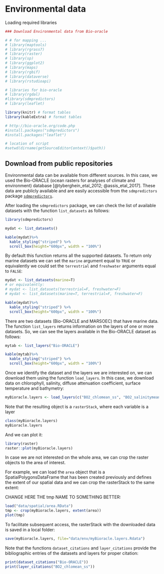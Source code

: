 # Environmental data

Loading required libraries

```r
### Download Environmental data from Bio-oracle

# # for mapping ...
# library(maptools)
# library(rgrass7)
# library(raster)
# library(sp)
# library(ggplot2)
# library(maps)
# library(rgbif)
# library(dataverse)
# library(rstudioapi)

# libraries for bio-oracle
# library(rgdal)
#library(sdmpredictors) 
# library(leaflet)

library(knitr) # format tables
library(kableExtra) # format tables

# http://bio-oracle.org/code.php
#install.packages("sdmpredictors")
#install.packages("leaflet")

# location of script
#setwd(dirname(getSourceEditorContext()$path))
```

## Download from public repositories

Environmental data can be available from different sources. In this case, we used the Bio-ORACLE (ocean
rasters for analyses of climate and environment) database [@tyberghein_etal_2012; @assis_etal_2017]. These data are publicly available and are easily accessible from the `sdmpredictors` package [`sdmpredictors`](https://cran.r-project.org/web/packages/sdmpredictors/index.html). 

After loading the `sdmpredictors` package, we can check the list of available datasets with the function `list_datasets` as follows: 

```r
library(sdmpredictors) 

mydat <- list_datasets()

kable(mydat)%>% 
  kable_styling("striped") %>% 
  scroll_box(height="600px", width = "100%")
```

By default this function returns all the supported datasets. To return only marine datasets we can set the `marine` argument equal to `TRUE` or equivalently we could set the `terrestrial` and `freshwater` arguments equal to `FALSE`:

```r
mydat <- list_datasets(marine=T)
# or equivalently: 
# mydat <- list_datasets(terrestrial=F, freshwater=F)
# mydat <- list_datasets(marine=T, terrestrial=F, freshwater=F)

kable(mydat)%>% 
  kable_styling("striped") %>% 
  scroll_box(height="600px", width = "100%")
```

There are two datasets (Bio-ORACLE and MARSOEC) that have marine data. The function `list_layers` returns information on the layers of one or more datasets. So, we can see the layers available in the Bio-ORACLE dataset as follows:

```r
mytab <- list_layers("Bio-ORACLE")

kable(mytab)%>% 
  kable_styling("striped") %>% 
  scroll_box(height="600px", width = "100%")
```

Once we identify the dataset and the layers we are interested on, we can download them using the function `load_layers`. In this case, we download data on chlorophyll, salinity, diffuse attenuation coefficient, surface temperature and bathymetry:  

```r
myBioracle.layers <- load_layers(c("BO2_chlomean_ss", "BO2_salinitymean_ss", "BO_damean" ,"BO_sstmean", "BO_bathymean")) 
```

Note that the resulting object is a `rasterStack`, where each variable is a layer

```r
class(myBioracle.layers)
myBioracle.layers
``` 

And we can plot it:

```r
library(raster)
raster::plot(myBioracle.layers)
```

In case we are not interested on the whole area, we can crop the raster objects to the area of interest. 

For example, we can load the `area` object that is a SpatialPolygonsDataFrame that has been created previously and defines the extent of our spatial data and we can crop the rasterStack to the same extent:

CHANGE HERE THE tmp NAME TO SOMETHING BETTER:

```r
load("data/spatial/area.RData")
tmp <- crop(myBioracle.layers, extent(area))
plot(tmp)
```

To facilitate subsequent access, the rasterStack with the downloaded data is saved in a local folder: 

```r
save(myBioracle.layers, file="data/env/myBioracle.layers.Rdata")
```

Note that the functions `dataset_citations` and `layer_citations` provide the bibliographic entries of the datasets and layers for proper citation:

```r
print(dataset_citations("Bio-ORACLE"))
print(layer_citations("BO2_chlomean_ss"))
```



